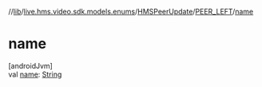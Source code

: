 //[lib](/api-reference/android/v2/home/content)/[live.hms.video.sdk.models.enums](../../index)/[HMSPeerUpdate](../index)/[PEER_LEFT](index)/[name](name)

# name

[androidJvm]\
val [name](name): [String](https://kotlinlang.org/api/latest/jvm/stdlib/kotlin/-string/index.html)
